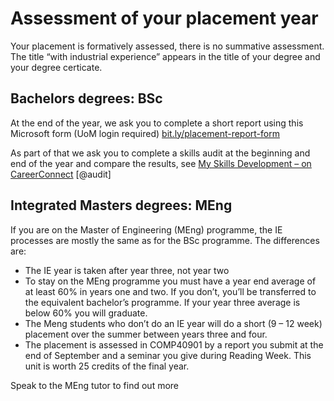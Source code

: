 # Assessment of your placement year {#assessment}

Your placement is formatively assessed, there is no summative assessment.  The title “with industrial experience” appears in the title of your degree and your degree certicate.

## Bachelors degrees: BSc {#bsc}

At the end of the year, we ask you to complete a short report using this Microsoft form (UoM login required) [bit.ly/placement-report-form](https://bit.ly/placement-report-form)

As part of that we ask you to complete a skills audit at the beginning and end of the year and compare the results, see [My Skills Development – on CareerConnect](https://www.careers.manchester.ac.uk/findjobs/skills/myskills/
) [@audit]

## Integrated Masters degrees: MEng {#meng}


If you are on the Master of Engineering (MEng) programme, the IE processes are mostly the same as for the BSc programme. The differences are:

* The IE year is taken after year three, not year two 
* To stay on the MEng programme you must have a year end average of at least 60% in years one and two. If you don’t, you’ll be transferred to the equivalent bachelor’s programme. If your year three average is below 60% you will graduate.
*  The Meng students who don’t do an IE year will do a short (9 – 12 week) placement over the summer between years three and four.
* The placement is assessed in COMP40901 by a report you submit at the end of September and a seminar you give during Reading Week. This unit is worth 25 credits of the final year.

Speak to the MEng tutor to find out more